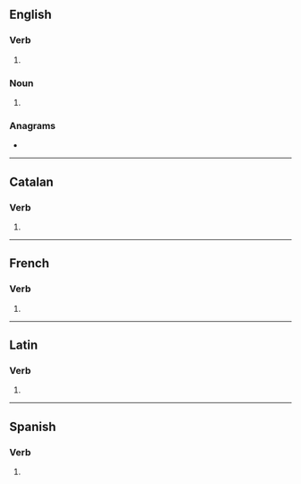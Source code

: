 {{also|inhalés}}
==English==

===Verb===
{{head|en|verb form}}

# {{en-third-person singular of|inhale}}

===Noun===
{{head|en|noun form}}

# {{plural of|en|inhale}}

===Anagrams===
* {{anagrams|en|a=aehilns|Ashline|in leash}}

----

==Catalan==

===Verb===
{{head|ca|verb form}}

# {{ca-verb form of|p=2|n=sg|t=pres|m=ind|inhalar}}

----

==French==

===Verb===
{{head|fr|verb form}}

# {{inflection of|fr|inhaler||2|s|pres|ind//sub}}

----

==Latin==

===Verb===
{{la-verb-form|inhālēs}}

# {{inflection of|la|inhālō||2|s|pres|actv|subj}}

----

==Spanish==

===Verb===
{{head|es|verb form}}

# {{es-verb form of|inhalar}}